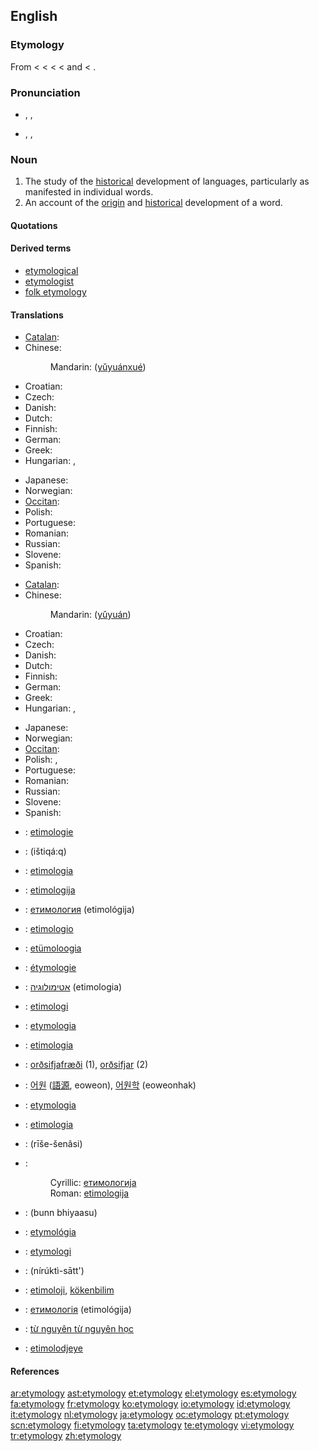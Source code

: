 {{selfref|For etymology on Wiktionary, see [[Wiktionary:Etymology]].}}
{{wikipedia}}
==English==

===Etymology===
From {{ME.}} {{term|etimologie|lang=enm}} < {{OF.}} {{term|ethimologie|lang=fro}} < {{L.}} {{term|etymologia|lang=la}} < {{AGr.}} {{term|sc=polytonic|ἐτυμολογία|tr=etumologia|lang=grc}} < {{term|sc=polytonic|ἔτυμον|tr=etumon||true sense}} and {{term|sc=polytonic|-λογία|tr=-logia||study of}} < {{term|sc=polytonic|λόγος|tr=logos}}.

===Pronunciation===
* {{a|RP}} {{enPR|ĕt"ə-mŏl'ə-jē}}, {{IPA|/ˌɛt.ɪˈmɒl.ə.dʒi/}}, {{SAMPA|/%Et.I"mQl.@.dZi/}}
* {{a|GenAm}} {{enPR|ĕt"ə-mŏl'ə-jē}}, {{IPA|/ˌɛtəˈmɑlədʒi/}}, {{SAMPA|/%Et@"mAl@dZi/}}

===Noun===
{{en-noun|etymologies}}

# The study of the [[historical]] development of languages, particularly as manifested in individual words.
# An account of the [[origin]] and [[historical]] development of a word.

====Quotations====
{{seeCites}}

====Derived terms====
* [[etymological]]
* [[etymologist]]
* [[folk etymology]]

====Translations====
{{trans-top|study of the historical development of languages, particularly of individual words}}
* [[Catalan]]: {{t+|ca|etimologia|f}}
* Chinese:
*: Mandarin: {{zh-ts|[[語源]][[學]]|[[语源]][[学]]}} ([[yǔ]][[yuán]][[xué]])
* Croatian: {{t+|hr|etimologija|f}}
* Czech: {{t+|cs|etymologie|f}}
* Danish: {{t-|da|etymologi|c}}
* Dutch: {{t+|nl|etymologie|f}}
* Finnish: {{t+|fi|etymologia}}
* German: {{t+|de|Etymologie|f}}
* Greek: {{t+|el|ετυμολογία|f|tr=etymología|sc=Grek}}
* Hungarian: {{t+|hu|etimológia}}, {{t|hu|szófejtés}}
{{trans-mid}}
* Japanese: {{t|ja|語源学|tr=[[ごげんがく]], gogengaku|sc=Jpan}}
* Norwegian: {{t-|no|etymologi|m}}
* [[Occitan]]: {{t+|oc|etimologia|f|xs=Occitan}}
* Polish: {{t+|pl|etymologia|f}}
* Portuguese: {{t+|pt|etimologia|f}}
* Romanian: {{t+|ro|etimologie|f}}
* Russian: {{t+|ru|этимология|f|tr=etimológija|sc=Cyrl}}
* Slovene: {{t+|sl|etimologija|f}}
* Spanish: {{t+|es|etimología|f}}
{{trans-bottom}}

{{trans-top|account of the origin and historical development of a word}}
* [[Catalan]]: {{t+|ca|etimologia|f}}
* Chinese:
*: Mandarin: {{zh-ts|語源|语源}} ([[yǔ]][[yuán]])
* Croatian: {{t+|hr|etimologija|f}}
* Czech: {{t+|cs|etymologie|f}}
* Danish: {{t-|da|etymologi|c}}
* Dutch: {{t+|nl|etymologie|f}}
* Finnish: {{t+|fi|etymologia}}
* German: {{t+|de|Etymologie|f}}
* Greek: {{t+|el|ετυμολογία|f|tr=etymología|sc=Grek}}
* Hungarian: {{t+|hu|etimológia}}, {{t|hu|szófejtés}}
{{trans-mid}}
* Japanese: {{t+|ja|語源|tr=[[ごげん]], gogen|sc=Jpan}}
* Norwegian: {{t-|no|etymologi|m}}
* [[Occitan]]: {{t+|oc|etimologia|f|xs=Occitan}}
* Polish: {{t+|pl|etymologia|f}}, {{t+|pl|źródłosłów|m}}
* Portuguese: {{t+|pt|etimologia|f}}
* Romanian: {{t+|ro|etimologie|f}}
* Russian: {{t+|ru|этимология|f|tr=etimológija|sc=Cyrl}}
* Slovene: {{t+|sl|etimologija|f}}
* Spanish: {{t+|es|etimología|f}}
{{trans-bottom}}

{{checktrans-top}}
* {{ttbc|Afrikaans}}: [[etimologie]]
* {{ttbc|Arabic}}: {{Arab|[[اشتقاق|اِشْتِقَاق]]}} (ištiqá:q) {{m}}
* {{ttbc|Basque}}: [[etimologia]]
* {{ttbc|Bosnian}}: [[etimologija#Bosnian|etimologija]] {{f}}
* {{ttbc|Bulgarian}}: [[етимология]] (etimológija) {{f}}
* {{ttbc|Esperanto}}: [[etimologio]]
* {{ttbc|Estonian}}: [[etümoloogia]]
* {{ttbc|French}}: [[étymologie]] {{f}}
* {{ttbc|Hebrew}}: [[אטימולוגיה]] (etimologia) {{f}}
* {{ttbc|Indonesian}}: [[etimologi]]
* {{ttbc|Interlingua}}: [[etymologia]]
* {{ttbc|Italian}}: [[etimologia]] {{f}}
* {{ttbc|Icelandic}}: [[orðsifjafræði]] {{f}} (1), [[orðsifjar]] {{f|p}} (2)
* {{ttbc|Korean}}: [[어원]] ([[語源]], eoweon), [[어원학]] (eoweonhak)
{{trans-mid}}
* {{ttbc|Latin}}: [[etymologia]] {{f}}
* {{ttbc|Novial}}: [[etimologia]]
* {{ttbc|Persian}}: {{fa-Arab|[[ریشه‌شناسی]]}} (rīše-šenâsi)
* {{ttbc|Serbian}}:
*: Cyrillic: [[етимологија#Serbian|етимологија]] {{f}}
*: Roman: [[etimologija#Serbian|etimologija]] {{f}}
* {{ttbc|Sindhi}}: {{SDchar|[[بُڻڀياسُ]]}} (bunn bhiyaasu) {{m}}
* {{ttbc|Slovak}}: [[etymológia]] {{f}}
* {{ttbc|Swedish}}: [[etymologi]] {{c}}
* {{ttbc|Thai}}: {{Thai|[[นิรุกติศาสตร์]]}} (nírúktì-sātt')
* {{ttbc|Turkish}}: [[etimoloji]], [[kökenbilim]]
* {{ttbc|Ukrainian}}: [[етимологія]] (etimológija) {{f}}
* {{ttbc|Vietnamese}}: [[từ nguyên từ nguyên học]]
* {{ttbc|Walloon}}: [[etimolodjeye]]
{{trans-bottom}}

====References====
{{R:American Heritage 2000|etymology}}
{{R:Dictionary.com|etymology}}
{{R:WordNet 2003|etymology}}

[[ar:etymology]]
[[ast:etymology]]
[[et:etymology]]
[[el:etymology]]
[[es:etymology]]
[[fa:etymology]]
[[fr:etymology]]
[[ko:etymology]]
[[io:etymology]]
[[id:etymology]]
[[it:etymology]]
[[nl:etymology]]
[[ja:etymology]]
[[oc:etymology]]
[[pt:etymology]]
[[scn:etymology]]
[[fi:etymology]]
[[ta:etymology]]
[[te:etymology]]
[[vi:etymology]]
[[tr:etymology]]
[[zh:etymology]]